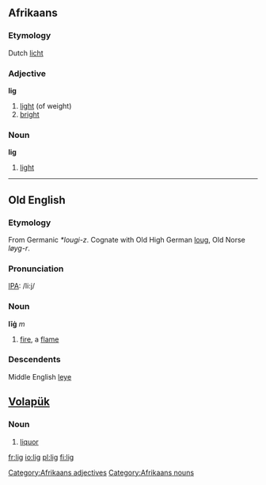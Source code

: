 ==Afrikaans==
===Etymology===
Dutch [[licht]]
===Adjective===
'''lig'''

# [[light]] (of weight)
# [[bright]]

===Noun===
'''lig'''

# [[light]]

[[Category:Afrikaans adjectives]]
[[Category:Afrikaans nouns]]

----

==Old English==

===Etymology===
From Germanic ''*lougi-z''.  Cognate with Old High German [[loug]], Old Norse ''løyg-r''.

===Pronunciation===
[[IPA]]: /li:j/

===Noun===
'''līġ''' ''m''
# [[fire]], a [[flame]]

===Descendents===
Middle English [[leye]]



== [[Volapük]] == 
===Noun=== 
# [[liquor]]

[[fr:lig]]
[[io:lig]]
[[pl:lig]]
[[fi:lig]]